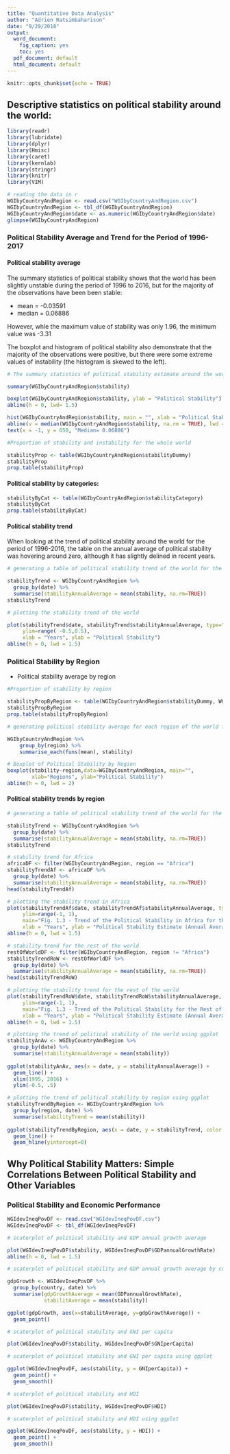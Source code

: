 ```yaml
---
title: "Quantitative Data Analysis"
author: "Adrien Ratsimbaharison"
date: "9/29/2018"
output:
  word_document: 
    fig_caption: yes
    toc: yes
  pdf_document: default
  html_document: default
---
```


```r
knitr::opts_chunk$set(echo = TRUE)
```

## Descriptive statistics on political stability around the world:

```r


library(readr)
library(lubridate)
library(dplyr)
library(Hmisc)
library(caret)
library(kernlab)
library(stringr)
library(knitr)
library(VIM)

# reading the data in r
WGIbyCountryAndRegion <- read.csv("WGIbyCountryAndRegion.csv")
WGIbyCountryAndRegion <- tbl_df(WGIbyCountryAndRegion)
WGIbyCountryAndRegion$date <- as.numeric(WGIbyCountryAndRegion$date)
glimpse(WGIbyCountryAndRegion)

```

### Political Stability Average and Trend for the Period of 1996-2017

#### Political stability average

The summary statistics of political stability shows that the world has been slightly unstable during the period of 1996 to 2016, but for the majority of the observations have been been stable:

- mean = -0.03591
- median = 0.06886

However, whle the maximum value of stability was only 1.96, the minimum value was -3.31

The boxplot and histogram of political stability also demonstrate that the majority of the observations were positive, but there were some extreme values of instability (the histogram is skewed to the left).


```r

# The summary statistics of political stability estimate around the world

summary(WGIbyCountryAndRegion$stability)


```


```r
boxplot(WGIbyCountryAndRegion$stability, ylab = "Political Stability")
abline(h = 0, lwd= 1.5)

```

```r

hist(WGIbyCountryAndRegion$stability, main = "", xlab = "Political Stability")
abline(v = median(WGIbyCountryAndRegion$stability, na.rm = TRUE), lwd = 2)
text(x = -1, y = 650, "Median= 0.06886")

```

```r

#Proportion of stability and instability for the whole world

stabilityProp <- table(WGIbyCountryAndRegion$stabilityDummy)
stabilityProp
prop.table(stabilityProp)

```


#### Political stability by categories:



```r

stabilityByCat <- table(WGIbyCountryAndRegion$stabilityCategory)
stabilityByCat
prop.table(stabilityByCat)

```


#### Political stability trend

When looking at the trend of political stability around the world for the period of 1996-2016, the table on the annual average of political stability was hovering around zero, although it has slightly delined in recent years.

```r

# generating a table of political stability trend of the world for the period of 1996-2016

stabilityTrend <- WGIbyCountryAndRegion %>%
  group_by(date) %>%
  summarise(stabilityAnnualAverage = mean(stability, na.rm=TRUE))
stabilityTrend

```

```r

# plotting the stability trend of the world

plot(stabilityTrend$date, stabilityTrend$stabilityAnnualAverage, type="o", lwd = 2,
     ylim=range( -0.5,0.5),
     xlab = "Years", ylab = "Political Stability")
abline(h = 0, lwd = 1.5)


```



### Political Stability by Region


- Political stability average by region



```r
#Proportion of stability by region

stabilityPropByRegion <- table(WGIbyCountryAndRegion$stabilityDummy, WGIbyCountryAndRegion$region)
stabilityPropByRegion
prop.table(stabilityPropByRegion)


```


```r

# generating political stability average for each region of the world for the period of 1996-2016

WGIbyCountryAndRegion %>%
    group_by(region) %>%
    summarise_each(funs(mean), stability)

```



```r

# Boxplot of Political Stability by Region
boxplot(stability~region,data=WGIbyCountryAndRegion, main="",
        xlab="Regions", ylab="Political Stability")
abline(h = 0, lwd = 2)

```


#### Political stability trends by region




```r

# generating a table of political stability trend of the world for the period of 1996-2016

stabilityTrend <- WGIbyCountryAndRegion %>%
  group_by(date) %>%
  summarise(stabilityAnnualAverage = mean(stability, na.rm=TRUE))
stabilityTrend

```

```r
# stability trend for Africa
africaDF <- filter(WGIbyCountryAndRegion, region == "Africa")
stabilityTrendAf <- africaDF %>%
  group_by(date) %>% 
  summarise(stabilityAnnualAverage = mean(stability, na.rm=TRUE))
head(stabilityTrendAf)
```


```r
# plotting the stability trend in Africa
plot(stabilityTrendAf$date, stabilityTrendAf$stabilityAnnualAverage, type="o", lwd = 2,
     ylim=range(-1, 1),
     main="Fig. 1.3 - Trend of the Political Stability in Africa for the Period of 1996-2016",
     xlab = "Years", ylab = "Political Stability Estimate (Annual Average)")
abline(h = 0, lwd = 1.5)


```


```r
# stability trend for the rest of the world
restOfWorldDF <- filter(WGIbyCountryAndRegion, region != "Africa")
stabilityTrendRoW <- restOfWorldDF %>%
  group_by(date) %>% 
  summarise(stabilityAnnualAverage = mean(stability, na.rm=TRUE))
head(stabilityTrendRoW)
```


```r
# plotting the stability trend for the rest of the world
plot(stabilityTrendRoW$date, stabilityTrendRoW$stabilityAnnualAverage, type="o", lwd = 2,
     ylim=range(-1, 1),
     main="Fig. 1.3 - Trend of the Political Stability for the Rest of the World for the Period of 1996-2016",
     xlab = "Years", ylab = "Political Stability Estimate (Annual Average)")
abline(h = 0, lwd = 1.5)

```



```r
# plotting the trend of political stability of the world using ggplot
stabilityAnAv <- WGIbyCountryAndRegion %>%
  group_by(date) %>%
  summarise(stabilityAnnualAverage = mean(stability))
            
ggplot(stabilityAnAv, aes(x = date, y = stabilityAnnualAverage)) +
  geom_line() +
  xlim(1995, 2016) + 
  ylim(-0.5, .5)


```

```r
# plotting the trend of political stability by region using ggplot
stabilityTrendByRegion <- WGIbyCountryAndRegion %>%
  group_by(region, date) %>%
  summarise(stabilityTrend = mean(stability))
            
ggplot(stabilityTrendByRegion, aes(x = date, y = stabilityTrend, color = region)) +
  geom_line() +
  geom_hline(yintercept=0) 

```

## Why Political Stability Matters: Simple Correlations Between Political Stability and Other Variables

### Political Stability and Economic Performance

```r

WGIdevIneqPovDF <- read.csv("WGIdevIneqPovDF.csv")
WGIdevIneqPovDF <- tbl_df(WGIdevIneqPovDF)

```

```r

# scaterplot of political stability and GDP annual growth average

plot(WGIdevIneqPovDF$stability, WGIdevIneqPovDF$GDPannualGrowthRate)
abline(h = 0, lwd = 1.5)

```


```r

# scaterplot of political stability and GDP annual growth average by country using ggplot

gdpGrowth <- WGIdevIneqPovDF %>%
  group_by(country, date) %>%
  summarise(gdpGrowthAverage = mean(GDPannualGrowthRate),
            stabilitAverage = mean(stability))

ggplot(gdpGrowth, aes(x=stabilitAverage, y=gdpGrowthAverage)) +
  geom_point()
```


```r

# scaterplot of political stability and GNI per capita

plot(WGIdevIneqPovDF$stability, WGIdevIneqPovDF$GNIperCapita)


```



```r

# scaterplot of political stability and GNI per capita using ggplot

ggplot(WGIdevIneqPovDF, aes(stability, y = GNIperCapita)) +
  geom_point() +
  geom_smooth()


```


```r

# scaterplot of political stability and HDI

plot(WGIdevIneqPovDF$stability, WGIdevIneqPovDF$HDI)


```


```r

# scaterplot of political stability and HDI using ggplot

ggplot(WGIdevIneqPovDF, aes(stability, y = HDI)) +
  geom_point() +
  geom_smooth()


```
